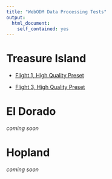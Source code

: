 ```yaml
---
title: "WebODM Data Processing Tests" 
output: 
  html_document: 
    self_contained: yes
---
```


# Treasure Island 

* <a href="ti_2018-02-17_flt01_stch01.html" target="_blank">Flight 1, High Quality Preset</a>

* <a href="ti_2018-02-17_flt03_stch01.html" target="_blank">Flight 3, High Quality Preset</a>

# El Dorado

*coming soon*

# Hopland

*coming soon*






